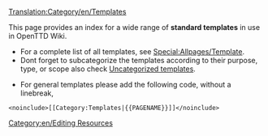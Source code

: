 [[Translation:Category/en/Templates]]

This page provides an index for a wide range of '''standard templates''' in use in OpenTTD Wiki.

* For a complete list of all templates, see [[Special:Allpages/Template]]. 
* Dont forget to subcategorize the templates according to their purpose, type, or scope also check [[Special:Uncategorizedtemplates|Uncategorized templates]].


* For general templates please add the following code, without a linebreak, 
<pre>
<noinclude>[[Category:Templates|{{PAGENAME}}]]</noinclude>
</pre>


[[Category:en/Editing Resources]]